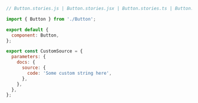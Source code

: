 ```js
// Button.stories.js | Button.stories.jsx | Button.stories.ts | Button.stories.tsx

import { Button } from './Button';

export default {
  component: Button,
};

export const CustomSource = {
  parameters: {
    docs: {
      source: {
        code: 'Some custom string here',
      },
    },
  },
};
```
